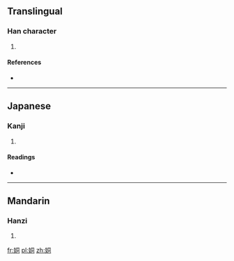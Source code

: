 ==Translingual==

===Han character===
{{Han char|rn=38|rad=女|as=06|sn=9|four=4742<sub>0</sub>|canj=女月一口 (VBMR)|ids=⿰[[女]][[同]]}}

# {{defn|Han|sort=女06}}

====References====
* {{Han ref|kx=0259.190|dkj=06203|dj=0525.190|hdz=21044.060|uh=59DB|ud=23003|bh=CE6F|bd=52847}}

----

==Japanese==

===Kanji===
{{ja-kanji|grade=|rs=女06}}

# {{defn|lang=ja|sort=女06}}

====Readings====
* {{ja-readings|on=[[とう]] (tō), [[ず]] (zu)|kun=}}

----

==Mandarin==

===Hanzi===
{{cmn-hanzi|pin=[[tǒng]] ([[tong3]])|wg=t'ung<sup>3</sup>}}

# {{defn|lang=cmn|sort=女06}}

[[fr:姛]]
[[pl:姛]]
[[zh:姛]]